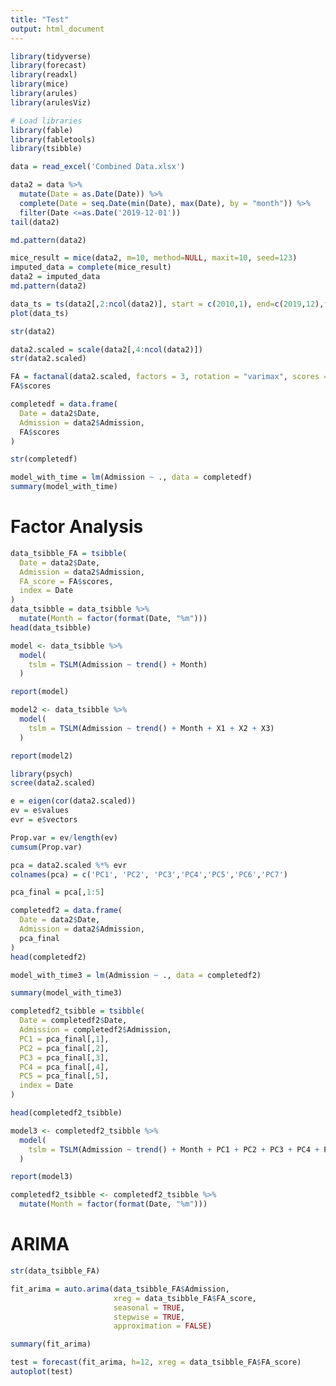 ```yaml
---
title: "Test"
output: html_document
---
```


```r
library(tidyverse)
library(forecast)
library(readxl)
library(mice)
library(arules)
library(arulesViz)

# Load libraries
library(fable)
library(fabletools)
library(tsibble)

```

```r
data = read_excel('Combined Data.xlsx')
```

```r
data2 = data %>% 
  mutate(Date = as.Date(Date)) %>%
  complete(Date = seq.Date(min(Date), max(Date), by = "month")) %>%
  filter(Date <=as.Date('2019-12-01'))
tail(data2)
```
```r
md.pattern(data2)
```
```r
mice_result = mice(data2, m=10, method=NULL, maxit=10, seed=123)
imputed_data = complete(mice_result)
data2 = imputed_data
md.pattern(data2)
```
```r
data_ts = ts(data2[,2:ncol(data2)], start = c(2010,1), end=c(2019,12),frequency = 12)
plot(data_ts)
```
```r
str(data2)
```


```r
data2.scaled = scale(data2[,4:ncol(data2)])
str(data2.scaled)
```

```r
FA = factanal(data2.scaled, factors = 3, rotation = "varimax", scores = 'regression')
FA$scores

completedf = data.frame(
  Date = data2$Date,
  Admission = data2$Admission,
  FA$scores
)

str(completedf)

```

```r
model_with_time = lm(Admission ~ ., data = completedf)
summary(model_with_time)
```
# Factor Analysis
```r
data_tsibble_FA = tsibble(
  Date = data2$Date,
  Admission = data2$Admission,
  FA_score = FA$scores,
  index = Date
)
data_tsibble = data_tsibble %>%
  mutate(Month = factor(format(Date, "%m")))
head(data_tsibble)
```

```r
model <- data_tsibble %>%
  model(
    tslm = TSLM(Admission ~ trend() + Month)
  )

report(model)
```
```r
model2 <- data_tsibble %>%
  model(
    tslm = TSLM(Admission ~ trend() + Month + X1 + X2 + X3)
  )

report(model2)
```
```r
library(psych)
scree(data2.scaled)
```
```r
e = eigen(cor(data2.scaled))
ev = e$values
evr = e$vectors
```
```r
Prop.var = ev/length(ev)
cumsum(Prop.var)
```
```r
pca = data2.scaled %*% evr
colnames(pca) = c('PC1', 'PC2', 'PC3','PC4','PC5','PC6','PC7')

pca_final = pca[,1:5]
```

```r
completedf2 = data.frame(
  Date = data2$Date,
  Admission = data2$Admission,
  pca_final
)
head(completedf2)
```
```r
model_with_time3 = lm(Admission ~ ., data = completedf2)

summary(model_with_time3)
```
```r
completedf2_tsibble = tsibble(
  Date = completedf2$Date,
  Admission = completedf2$Admission,
  PC1 = pca_final[,1],
  PC2 = pca_final[,2],
  PC3 = pca_final[,3],
  PC4 = pca_final[,4],
  PC5 = pca_final[,5],
  index = Date
)

head(completedf2_tsibble)
```
```r
model3 <- completedf2_tsibble %>%
  model(
    tslm = TSLM(Admission ~ trend() + Month + PC1 + PC2 + PC3 + PC4 + PC5)
  )

report(model3)
```

```r
completedf2_tsibble <- completedf2_tsibble %>%
  mutate(Month = factor(format(Date, "%m")))
```

# ARIMA
```r
str(data_tsibble_FA)

fit_arima = auto.arima(data_tsibble_FA$Admission,
                       xreg = data_tsibble_FA$FA_score,
                       seasonal = TRUE,
                       stepwise = TRUE,
                       approximation = FALSE)

summary(fit_arima)
```
```r
test = forecast(fit_arima, h=12, xreg = data_tsibble_FA$FA_score)
autoplot(test)
```

